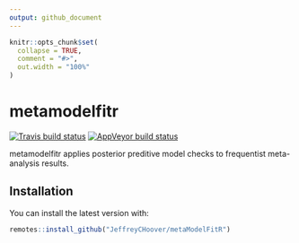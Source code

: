 ```yaml
---
output: github_document
---
```


<!-- README.md is generated from README.Rmd. Please edit that file -->

```r
knitr::opts_chunk$set(
  collapse = TRUE,
  comment = "#>",
  out.width = "100%"
)
```

# metamodelfitr

[![Travis build status](https://travis-ci.org/JeffreyCHoover/metaModelFitR.svg?branch=master)](https://travis-ci.org/JeffreyCHoover/metaModelFitR)
[![AppVeyor build status](https://ci.appveyor.com/api/projects/status/github/JeffreyCHoover/metaModelFitR?branch=master&svg=true)](https://ci.appveyor.com/project/JeffreyCHoover/metaModelFitR)

metamodelfitr applies posterior preditive model checks to frequentist 
meta-analysis results.

## Installation

You can install the latest version with:

``` r
remotes::install_github("JeffreyCHoover/metaModelFitR")
```
